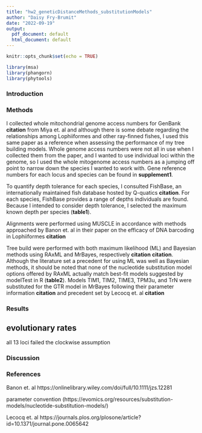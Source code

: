 ```yaml
---
title: "hw2_geneticDistanceMethods_substitutionModels"
author: "Daisy Fry-Brumit"
date: "2022-09-19"
output:
  pdf_document: default
  html_document: default
---
```

```r
knitr::opts_chunk$set(echo = TRUE)

library(msa)
library(phangorn)
library(phytools)
```
### Introduction

### Methods

  I collected whole mitochondrial genome access numbers for GenBank **citation** from Miya et. al and although there is some debate regarding the relationships among Lophiiformes and other ray-finned fishes, I used this same paper as a reference when assessing the performance of my tree building models. Whole genome access numbers were not all in use when I collected them from the paper, and I wanted to use individual loci within the genome, so I used the whole mitogenome access numbers as a jumping off point to narrow down the species I wanted to work with. Gene reference numbers for each locus and species can be found in **supplement1**.
  
  To quantify depth tolerance for each species, I consulted FishBase, an internationally maintained fish database hosted by Q-quatics **citation**. For each species, FishBase provides a range of depths individuals are found. Because I intended to consider depth tolerance, I selected the maximum known depth per species (**table1**).
  
Alignments were performed using MUSCLE in accordance with methods approached by Banon et. al in their paper on the efficacy of DNA barcoding in Lophiiformes **citation** 

Tree build were performed with both maximum likelihood (ML) and Bayesian methods using RAxML and MrBayes, respectively **citation** **citation**. Although the literature set a precedent for using ML was well as Bayesian methods, it should be noted that none of the nucleotide substitution model options offered by RAxML actually match best-fit models suggested by modelTest in R (**table2**). Models TIM1, TIM2, TIME3, TPM3u, and TrN were substituted for the GTR model in MrBayes following their parameter information **citation** and precedent set by Lecocq et. al **citation**

### Results

## evolutionary rates
all 13 loci failed the clockwise assumption

### Discussion

### References
Banon et. al
https://onlinelibrary.wiley.com/doi/full/10.1111/jzs.12281

parameter convention (https://evomics.org/resources/substitution-models/nucleotide-substitution-models/)

Lecocq et. al
https://journals.plos.org/plosone/article?id=10.1371/journal.pone.0065642
